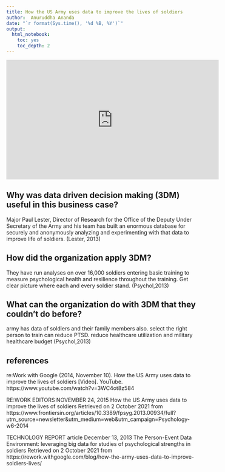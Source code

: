 ---
title: How the US Army uses data to improve the lives of soldiers
author:  Anuruddha Ananda 
date: "`r format(Sys.time(), '%d %B, %Y')`"
output:
  html_notebook:
    toc: yes
    toc_depth: 2
---

<iframe width="560" height="315" src="https://www.youtube.com/embed/3WC4ot8z584" title="YouTube video player" frameborder="0" allow="accelerometer; autoplay; clipboard-write; encrypted-media; gyroscope; picture-in-picture" allowfullscreen data-external ="1"></iframe>


## Why was data driven decision making (3DM) useful in this business case?

Major Paul Lester, Director of Research for the Office of the Deputy Under Secretary of the Army and his team has built an enormous database for securely and anonymously analyzing and experimenting with that data to improve life of soldiers. (Lester, 2013)

## How did the organization apply 3DM?

They have run analyses on over 16,000 soldiers entering basic training to measure psychological health and resilience throughout the training. Get clear picture where each and every soldier stand. (Psychol,2013)

## What can the organization do with 3DM that they couldn’t do before?

army has data of soldiers and their family members also. select the right person to train can reduce PTSD. reduce healthcare utilization and military healthcare budget (Psychol,2013)

## references

re:Work with Google (2014, November 10). How the US Army uses data to improve the lives of soldiers [Video]. YouTube. https://www.youtube.com/watch?v=3WC4ot8z584

RE:WORK EDITORS NOVEMBER 24, 2015 How the US Army uses data to improve the lives of soldiers Retrieved on 2 October 2021 from https://www.frontiersin.org/articles/10.3389/fpsyg.2013.00934/full?utm_source=newsletter&utm_medium=web&utm_campaign=Psychology-w6-2014

TECHNOLOGY REPORT article December 13, 2013 The Person-Event Data Environment: leveraging big data for studies of psychological strengths in soldiers Retrieved on 2 October 2021 from https://rework.withgoogle.com/blog/how-the-army-uses-data-to-improve-soldiers-lives/

